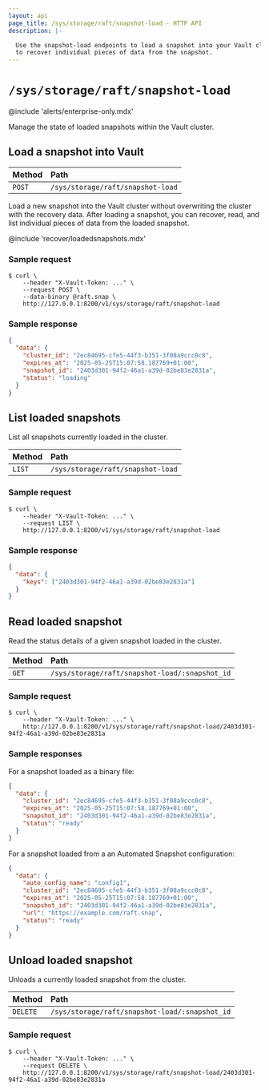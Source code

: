 ```yaml
---
layout: api
page_title: /sys/storage/raft/snapshot-load - HTTP API
description: |-

  Use the snapshot-load endpoints to load a snapshot into your Vault cluster
  to recover individual pieces of data from the snapshot.
---
```


# `/sys/storage/raft/snapshot-load`

@include 'alerts/enterprise-only.mdx'

Manage the state of loaded snapshots within the Vault cluster.

## Load a snapshot into Vault


| Method | Path                                           |
| :----- | :--------------------------------------------- |
| `POST` | `/sys/storage/raft/snapshot-load` |

Load a new snapshot into the Vault cluster without overwriting the cluster with
the recovery data. After loading a snapshot, you can recover, read, and list
individual pieces of data from the loaded snapshot.

@include 'recover/loadedsnapshots.mdx'

### Sample request

```shell-session
$ curl \
    --header "X-Vault-Token: ..." \
    --request POST \
    --data-binary @raft.snap \
    http://127.0.0.1:8200/v1/sys/storage/raft/snapshot-load
```


### Sample response

```json
{
  "data": {
    "cluster_id": "2ec84695-cfe5-44f3-b351-3f08a9ccc0c8",
    "expires_at": "2025-05-25T15:07:58.187769+01:00",
    "snapshot_id": "2403d301-94f2-46a1-a39d-02be83e2831a",
    "status": "loading"
  }
}
```

## List loaded snapshots

List all snapshots currently loaded in the cluster.

| Method | Path                                     |
| :----- | :--------------------------------------- |
| `LIST` | `/sys/storage/raft/snapshot-load` |

### Sample request

```shell-session
$ curl \
    --header "X-Vault-Token: ..." \
    --request LIST \
    http://127.0.0.1:8200/v1/sys/storage/raft/snapshot-load
```

### Sample response

```json
{
  "data": {
    "keys": ["2403d301-94f2-46a1-a39d-02be83e2831a"]
  }
}
```

## Read loaded snapshot

Read the status details of a given snapshot loaded in the cluster.

| Method | Path                                           |
| :----- | :--------------------------------------------- |
| `GET`  | `/sys/storage/raft/snapshot-load/:snapshot_id` |

### Sample request

```shell-session
$ curl \
    --header "X-Vault-Token: ..." \
    http://127.0.0.1:8200/v1/sys/storage/raft/snapshot-load/2403d301-94f2-46a1-a39d-02be83e2831a
```

### Sample responses

For a snapshot loaded as a binary file:

```json
{
  "data": {
    "cluster_id": "2ec84695-cfe5-44f3-b351-3f08a9ccc0c8",
    "expires_at": "2025-05-25T15:07:58.187769+01:00",
    "snapshot_id": "2403d301-94f2-46a1-a39d-02be83e2831a",
    "status": "ready"
  }
}
```

For a snapshot loaded from a an Automated Snapshot configuration:

```json
{
  "data": {
    "auto_config_name": "config1",
    "cluster_id": "2ec84695-cfe5-44f3-b351-3f08a9ccc0c8",
    "expires_at": "2025-05-25T15:07:58.187769+01:00",
    "snapshot_id": "2403d301-94f2-46a1-a39d-02be83e2831a",
    "url": "https://example.com/raft.snap",
    "status": "ready"
  }
}
```

## Unload loaded snapshot

Unloads a currently loaded snapshot from the cluster.

| Method   | Path                                           |
| :------- | :--------------------------------------------- |
| `DELETE` | `/sys/storage/raft/snapshot-load/:snapshot_id` |

### Sample request

```shell-session
$ curl \
    --header "X-Vault-Token: ..." \
    --request DELETE \
    http://127.0.0.1:8200/v1/sys/storage/raft/snapshot-load/2403d301-94f2-46a1-a39d-02be83e2831a
```
